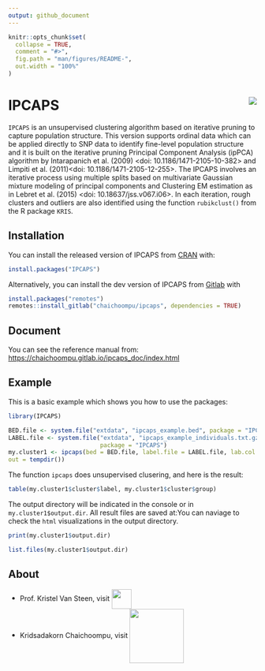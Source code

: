 ```yaml
---
output: github_document
---
```


<!-- README.md is generated from README.Rmd. Please edit that file -->

```r
knitr::opts_chunk$set(
  collapse = TRUE,
  comment = "#>",
  fig.path = "man/figures/README-",
  out.width = "100%"
)
```

# IPCAPS <img src="man/figures/ipcaps_logo.png" align="right" />

<!-- badges: start -->
<!-- badges: end -->

```IPCAPS``` is an unsupervised clustering algorithm based on 
iterative pruning to capture population structure. This version supports ordinal 
data which can be applied directly to SNP data to identify fine-level population 
structure and it is built on the iterative pruning Principal Component Analysis 
(ipPCA) algorithm by Intarapanich et al. (2009) <doi: 10.1186/1471-2105-10-382> 
and Limpiti et al. (2011)<doi: 10.1186/1471-2105-12-255>. The IPCAPS 
involves an iterative process using multiple splits based on multivariate 
Gaussian mixture modeling of principal components and Clustering EM estimation 
as in Lebret et al. (2015) <doi: 10.18637/jss.v067.i06>. In each iteration, rough clusters and outliers are 
also identified using the function ```rubikclust()``` from the R package ```KRIS```.

## Installation

You can install the released version of IPCAPS from [CRAN](https://CRAN.R-project.org) with:

``` r
install.packages("IPCAPS")
```
Alternatively, you can install the dev version of IPCAPS from [Gitlab](https://gitlab.com/chaichoompu/ipcaps) with
``` r
install.packages("remotes")
remotes::install_gitlab("chaichoompu/ipcaps", dependencies = TRUE)
```

## Document

You can see the reference manual from: [https://chaichoompu.gitlab.io/ipcaps_doc/index.html](https://chaichoompu.gitlab.io/ipcaps_doc/index.html)

## Example

This is a basic example which shows you how to use the packages:

```r
library(IPCAPS)

BED.file <- system.file("extdata", "ipcaps_example.bed", package = "IPCAPS")
LABEL.file <- system.file("extdata", "ipcaps_example_individuals.txt.gz",
                          package = "IPCAPS")
my.cluster1 <- ipcaps(bed = BED.file, label.file = LABEL.file, lab.col = 2,
out = tempdir())

```

The function `ipcaps` does unsupervised clusering, and here is the result:

```r
table(my.cluster1$cluster$label, my.cluster1$cluster$group)
```

The output directory will be indicated in the console or in `my.cluster1$output.dir`. All result files are saved at:You can naviage to check the `html` visualizations in the output directory.

```r
print(my.cluster1$output.dir)

list.files(my.cluster1$output.dir)
```



## About

* Prof. Kristel Van Steen, visit  <a href="http://bio3.giga.ulg.ac.be/" border=0 style="border:0; text-decoration:none; outline:none"><img width="40px" src="man/figures/bio3_logo.png" align="center" /></a><br />
* Kridsadakorn Chaichoompu, visit <a href="http://www.biostatgen.org/" border=0 style="border:0; text-decoration:none; outline:none"><img width="110px" src="man/figures/biostatgen_logo.png" align="center" /></a><br />

